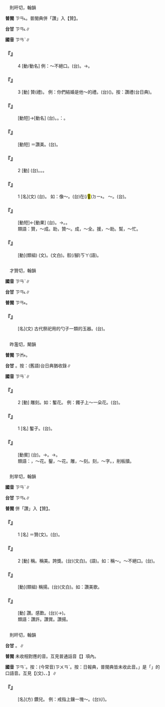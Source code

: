 
=={{ruby|贊|ㄗㄢˋ}}==

　則旰切，翰韻

'''普閩''' <rt>ㄗㄢ˪</rt>。普閩典併「讚」入【贊】。

'''台甘''' <rt>ㄗㄢ˪</rt>∥

'''國音''' <rt>ㄗㄢˋ</rt>∥

    

==='''『{{ruby|贊|ㄗㄢˋ}}』'''===
:4  [動/動名] 例：～不絕口。(台){{ruby|呵|ㄜ}}{{ruby|咾|ㄌㄜˋ}}{{ruby|<mark>&#xffa42;</mark>|ㄍㄚㆷ}}{{ruby|<mark>&#xffa45;</mark>|ㆠㆤ˫}}{{ruby|/|ㆠㄨㆤ˫}}{{ruby|講|ㄍㆲˋ}}{{ruby|得|ㄉㄧㆵ}}。→{{ruby|非|ㄏㄨㄧ}}{{ruby|常|ㄒㄧㆲˊ}}{{ruby|丌|ㆤ}}{{ruby|呵|ㄜ}}{{ruby|咾|ㄌㄜˋ}}。
    

==='''『{{ruby|贊|ㄗㄢˋ}}』'''===
:3  [動] 贊(禮)。 例：你們結婚是他～的禮。(台){{ruby|您|ㄌㄧㄣˋ}}{{ruby|結|ㄍㄧㄚㆵ}}{{ruby|婚|ㄏㄨㄣ}}({{ruby|丌|ㆤ}}{{ruby|時|ㄒㄧˊ}}{{ruby|陣|ㄗㄨㄣ˫}}){{ruby|是|ㄒㄧ˫}}{{ruby|伊|ㄧ}}{{ruby|做|ㄗㄨㆤ˪}}{{ruby|/|ㄗㄜ˪}}{{ruby|讚|ㄗㄢ˪}}{{ruby|禮|ㄌㆤˋ}}{{ruby|丌|ㆤ}}。按：讚禮(台日典)。
    

==='''『{{ruby|贊|ㄗㄢˋ}}{{ruby|禮|ㄌㄧˇ}}』'''===
: [動短]→[動名] (台){{ruby|舉|ㄍㄧˋ}}{{ruby|/|ㄍㄨˋ}}{{ruby|行|ㄏㄧㄥ˫}}{{ruby|儀|ㆣㄧˊ}}{{ruby|式|ㄒㄧㆤㆶ}}{{ruby|時|ㄒㄧˊ}}{{ruby|唱|ㄑㄧㄤ˪}}{{ruby|節|ㄐㄧㄚㆵ}}{{ruby|目|ㆠㆦㆶ ͘}}。{{ruby|唱|ㄑㄧㄤ˪}}{{ruby|節|ㄐㄧㄚㆵ}}{{ruby|目|ㆠㆦㆶ ͘}}{{ruby|丌|ㆤ}}{{ruby|人|ㄌㄤˊ}}{{ruby|叫|ㄍㄧㄜ˪}}{{ruby|做|ㄗㄨㆤ˪}}{{ruby|/|ㄗㄜ˪}}{{ruby|贊|ㄗㄢ˪}}{{ruby|禮|ㄌㆤˋ}}{{ruby|生|ㄒㄧㄥ}}。{{ruby|現|ㄏㄧㄢ˫}}{{ruby|代|ㄉㄞ˫}}{{ruby|叫|ㄍㄧㄜ˪}}{{ruby|做|ㄗㄨㆤ˪}}{{ruby|/|ㄗㄜ˪}}：{{ruby|司|ㄙㄨ}}{{ruby|儀|ㆣㄧˊ}}。
    

==='''『{{ruby|贊|ㄗㄢˋ}}{{ruby|美|ㄇㄟˇ}}』'''===
: [動短] ＝讚美。(台){{ruby|讚|ㄗㄢ˪}}{{ruby|美|ㆠㄧˋ}}。
    

==='''『{{ruby|贊|ㄗㄢˋ}}』'''===
:2  [動] (台){{ruby|助|ㄗㆦ˫}}。{{ruby|幫|ㄅㄤ}}{{ruby|助|ㄗㆦ˫}}。{{ruby|<mark>&#xf94fb;</mark>|ㄉㄠ˪}}{{ruby|骹|ㄎㄚ}}{{ruby|手|ㄑㄧㄨˋ}}。
    

==='''『{{ruby|贊|ㄗㄢˋ}}』'''===
:1  [名](文) (台){{ruby|一|ㄐㄧㆵ ͘}}{{ruby|種|ㄐㄧㆲˋ}}{{ruby|文|ㆠㄨㄣˊ}}{{ruby|體|ㄊㆤˋ}}{{ruby|丌|ㆤ}}{{ruby|名|ㄇㄧㄚˊ}}。 如：像～。(台){{ruby|題|ㄉㆤˊ}}在(/<mark>&#xf9853;</mark>)<rt>ㄉㄧ˫</rt>{{ruby|肖|ㄒㄧㄠ˪}}{{ruby|像|ㄒㄧㆲ˫}}{{ruby|後|ㄠ˫}}{{ruby|面|ㆠㄧㄣ˫}}{{ruby|丌|ㆤ}}{{ruby|頌|ㄒㄧㆲ˫}}{{ruby|詞|ㄙㄨˊ}}。 {{ruby|傳|ㄓㄨㄢˋ}}～。(台){{ruby|附|ㄏㄨ˫}}{{ruby|在|ㄉㄧ˫}}{{ruby|傳|ㄉㄨㄢ˫}}{{ruby|/|ㄊㄨㄢˊ}}{{ruby|略|ㄌㄧㆦㆶ ͘}}{{ruby|文|ㆠㄨㄣˊ}}{{ruby|之|ㄐㄧ}}{{ruby|後|ㄠ˫}}{{ruby|丌|ㆤ}}{{ruby|頌|ㄒㄧㆲ˫}}{{ruby|文|ㆠㄨㄣˊ}}。
    

==='''『{{ruby|贊|ㄗㄢˋ}}{{ruby|成|ㄔㄥˊ}}』'''===
: [動短]←[動果] (台){{ruby|幫|ㄅㄤ}}{{ruby|助|ㄗㆦ˫}}{{ruby|人|ㄌㄤˊ}}{{ruby|成|ㄒㄧㄥˊ}}{{ruby|功|ㄍㆲ}}。→{{ruby|贊|ㄗㄢ˪}}{{ruby|成|ㄒㄧㄥˊ}}。{{ruby|同|ㄉㆲˊ}}{{ruby|意|ㄧ˪}}。
:類語：贊，～成。助，贊～。成，～全。援，～助。幫，～忙。
:
    

==='''『{{ruby|贊|ㄗㄢˋ}}{{ruby|助|ㄓㄨˋ}}』'''===
: [動](類組) {{ruby|贊|ㄗㄢ˪}}{{ruby|助|ㄗㆦ˫}}(文)。{{ruby|幫|ㄅㄤ}}{{ruby|助|ㄗㆦ˫}}(文白)。{{ruby|<mark>&#xf94fb;</mark>|ㄉㄠ˪}}骹(/腳)<rt>ㄎㄚ</rt>{{ruby|手|ㄑㄧㄨˋ}}(語)。
    

=={{ruby|瓚|ㄗㄢˋ}}==

　才贊切，翰韻

'''國音''' <rt>ㄗㄢˋ</rt>∥

'''台甘''' <rt>ㄗㄢ˪</rt>∥

'''普閩''' <rt>ㄗㄢ˫</rt>。

    

==='''『{{ruby|瓚|ㄗㄢˋ}}』'''===
: [名](文) 古代祭祀用的勺子一類的玉器。(台){{ruby|古|ㄍㆦˋ}}{{ruby|代|ㄉㄞ˫}}{{ruby|祭|ㄗㆤ˪}}{{ruby|祀|ㄙㄨ˫}}{{ruby|用|ㄧㄥ˫}}{{ruby|/|ㄧㆲ˫}}{{ruby|丌|ㆤ}}{{ruby|玉|ㆣㄧㆤㆶ ͘}}{{ruby|盞|ㄗㄨㆩˋ}}{{ruby|/|ㄗㄢˋ}}。
    

=={{ruby|鏨|ㄗㄢˋ}}==

　昨濫切，闞韻

'''普閩''' <rt>ㄗㆰ˫</rt>。

'''台甘''' {{ruby|(文)|ㄗㆰ˫}}。按：(舊語)台日典猶收錄∥

'''國音''' <rt>ㄗㄢˋ</rt>∥

    

==='''『{{ruby|鏨|ㄗㄢˋ}}』'''===
:2  [動] 雕刻。如：鏨花。 例：鐲子上～一朵花。(台){{ruby|手|ㄑㄧㄨˋ}}{{ruby|環|ㄎㄨㄢˊ}}{{ruby|鏨|ㄗㆰ˫}}{{ruby|一|ㄐㄧㆵ ͘}}{{ruby|蕊|ㄌㄨㄧˋ}}{{ruby|花|ㄏㄨㆤ}}。
    

==='''『{{ruby|鏨|ㄗㄢˋ}}』'''===
:1  [名] 鏨子。(台){{ruby|雕|ㄉㄧㄠ}}{{ruby|刻|ㄎㄧㆤㆶ}}{{ruby|用|ㄧㆲ˫}}{{ruby|/|ㄧㄥ˪}}{{ruby|丌|ㆤ}}{{ruby|細|ㄙㄨㆤ˪}}{{ruby|/|ㄙㆤ˪}}{{ruby|枝|ㄍㄧ}}{{ruby|鑿|ㄘㄚㆶ ͘}}{{ruby|仔|ㄚ}}。
    

==='''『{{ruby|鏨|ㄗㄢˋ}}{{ruby|花|ㄏㄨㄚ}}』'''===
: [動賓] (台){{ruby|鏨|ㄗㆰ˫}}{{ruby|花|ㄏㄨㆤ}}。→{{ruby|雕|ㄉㄧㄠ}}{{ruby|刻|ㄎㄧㆤㆶ}}。→{{ruby|刻|ㄎㄧㆤㆶ}}{{ruby|字|ㆢㄧ˫}}{{ruby|/|ㄌㄧ˫}}。
:類語：{{ruby|鏨|ㄗㄢˋ}}，～花。鑿，～花。雕，～刻。刻，～字。{{ruby|槧|ㄑㄧㄢˋ}}，削板牘。
:
    

=={{ruby|讚|ㄗㄢˋ}}==

　則旱切，翰韻

'''國音''' <rt>ㄗㄢˋ</rt>∥

'''台甘''' <rt>ㄗㄢ˪</rt>∥

'''普閩''' 併「讚」入【贊】。

    

==='''『{{ruby|讚|ㄗㄢˋ}}』'''===
:1  [名] ＝贊(文)。(台){{ruby|古|ㄍㆦˋ}}{{ruby|早|ㄗㄚˋ}}{{ruby|一|ㄐㄧㆵ ͘}}{{ruby|種|ㄐㄧㆲˋ}}{{ruby|文|ㆠㄨㄣˊ}}{{ruby|體|ㄊㆤˋ}}。
    

==='''『{{ruby|讚|ㄗㄢˋ}}』'''===
:2  [動] 稱。稱美。誇獎。(台){{ruby|稱|ㄑㄧㄥ}}{{ruby|讚|ㄗㄢ˪}}(文白)。{{ruby|呵|ㄜ}}{{ruby|咾|ㄌㄜˋ}}(語)。如：稱～。～不絕口。(台){{ruby|呵|ㄜ}}{{ruby|咾|ㄌㄜˋ}}{{ruby|<mark>&#xffa45;</mark>|ㆠㆤ˫}}{{ruby|/|ㆠㄨㆤ˫}}{{ruby|煞|ㄙㄨㄚㆷ}}。
    

==='''『{{ruby|讚|ㄗㄢˋ}}{{ruby|美|ㄇㄟˇ}}』'''===
: [動](類組) 稱揚。(台){{ruby|讚|ㄗㄢ˪}}{{ruby|美|ㆠㄧˋ}}(文白)。如：讚美歌。
    

==='''『{{ruby|讚|ㄗㄢˋ}}{{ruby|歎|ㄊㄢˋ}}』'''===
: [動] 讚{{ruby|美|ㄇㄟˇ}}。感歎。(台){{ruby|感|ㄍㆰˋ}}{{ruby|歎|ㄊㄢ˪}}{{ruby|讚|ㄗㄢ˪}}{{ruby|美|ㆠㄧˋ}}({{ruby|呵|ㄜ}}{{ruby|咾|ㄌㄜˋ}}{{ruby|合|ㄍㄚㆷ}}→{{ruby|到|ㄍㄚㆷ}}{{ruby|吐|ㄊㆦˋ}}{{ruby|一|ㄐㄧㆵ ͘}}{{ruby|下|·ㆤ˫}}{{ruby|大|ㄉㄨㄚ˫}}{{ruby|氣|ㄎㄨㄧ˪}})。
:類語：讚許。讚賞。讚揚。
:
    

=={{ruby|鑽|ㄗㄢˋ}}==

　則旰切，翰韻

'''台甘''' {{ruby|(文)|ㄗㄨㄢ˪}}{{ruby|。|ㄗㄨㄢ}}。{{ruby|(語)|ㄗㆰ˪}}∥

'''普閩''' 未收相對應的音。互見普通話音【{{ruby|鑽|ㄗㄨㄢˋ}}】項內。

'''國音''' <rt>ㄗㄢˋ</rt>。按：(今常音)<rt>ㄗㄨㄢˋ</rt>。按：日報典，普閩典皆未收此音。{{ruby|「|ㄗㄢˋ}}」是「{{ruby|鑽|ㄗㄨㄢˋ}}」的口語音。互見【{{ruby|鑽|ㄗㄨㄢˋ}}(文)、{{ruby|鑽|ㄗㄨㄢ}}、{{ruby|鑽|ㄗㄨㄢˇ}}】∥

    

==='''『{{ruby|鑽|ㄗㄢˋ}}』'''===
: [名](方) 鑽兒。 例：戒指上鑲一塊～。(台){{ruby|手|ㄑㄧㄨ}}{{ruby|指|ㄐㄧˋ}}{{ruby|鑲|ㄒㄧㆫ}}{{ruby|/|ㄒㄧㆧ}}{{ruby|一|ㄐㄧㆵ ͘}}{{ruby|塊|ㄉㆤ˪}}{{ruby|璇|ㄙㄨㄢˊ}}{{ruby|→|ㄙㄨㄢ˫}}{{ruby|石|ㄐㄧㄜㆷ ͘}}(/{{ruby|璿|ㄙㄨㄢˊ}}{{ruby|石|ㄐㄧㄜㆷ ͘}})。
    
